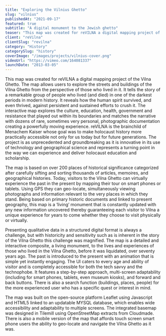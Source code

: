 ```yaml
---
title: "Exploring the Vilnius Ghetto"
slug: "vilnius"
publishedAt: "2021-09-17"
featured: true
subtitle: "A digital monument to the Jewish ghetto"
teaser: "This map was created for reVILNA a digital mapping project of the Vilna Ghetto."
client: "reVilna"
clientSlug: "revilna"
category: "History"
categorySlug: "history"
coverImage: "/images/projects/vilnius-cover.png"
videoUrl: "https://vimeo.com/164081337"
launchDate: "2013-03-05"
---
```


This map was created for reVILNA a digital mapping project of the Vilna Ghetto. The map allows users to explore the streets and buildings of the Vilna Ghetto from the perspective of those who lived in it. It tells the story of a remarkable group of people who lived (and died) in one of the darkest periods in modern history. It reveals how the human spirit survived, and even thrived, against persistent and sustained efforts to crush it. The interactive map explores the culture, education, health, government and resistance that played out within its boundaries and matches the narrative with dozens of rare, sometimes very personal, photographic documentation creating a powerfully moving experience. reVILNA is the brainchild of Menachem Kaiser whose goal was to make holocaust history more practically accessible not only for us today but for future generations. The project is as unprecedented and groundbreaking as it is innovative in its use of technology and geographical science and represents a turning point in the way we can experience and deliver holocaust education and scholarship.

The map is based on over 200 places of historical significance categorized after carefully sifting and sorting thousands of articles, memoires, and geographical histories. Today, visitors to the Vilna Ghetto can virtually experience the past in the present by mapping their tour on smart phones or tablets. Using GPS they can geo-locate, simultaneously viewing photographs and information relevant to the very places in which they stand. Being based on primary historic documents and linked to present geography, this map is a ‘living’ monument that is constantly updated with any new information uncovered thereby guaranteeing each visitor to Vilna a unique experience for years to come whether they choose to visit physically or virtually.

Presenting qualitative data in a structured digital format is always a challenge, but with historicity and sensitivity such as is inherent in the story of the Vilna Ghetto this challenge was magnified. The map is a detailed and interactive composite, a living monument, to the lives and experiences of those who lived in the Vilna Ghetto, before it was liquidated, over seventy years ago. The past is introduced to the present with an animation that is simple yet instantly engaging. The UI caters to every age and ability of visitor and is completely accessible for both the tech savvy and the technophobe. It features a step-by-step approach, multi-screen adaptability (including for smart phones, tablets, even museum kiosks), and forward and back buttons. There is also a search function (buildings, places, people) for the more experienced user who has a specific quest or interest in mind.

The map was built on the open-source platform Leaflet using Javascript and HTML5 linked to an updatable MYSQL database, which enables wide accessibility and adaptability to multiple screens. The integrated basemap was designed in Tilemill using OpenStreetMap extracts from Cloudmade. There is also a mobile version of the map that affords touch screen smart phone users the ability to geo-locate and navigate the Vilna Ghetto as it was.